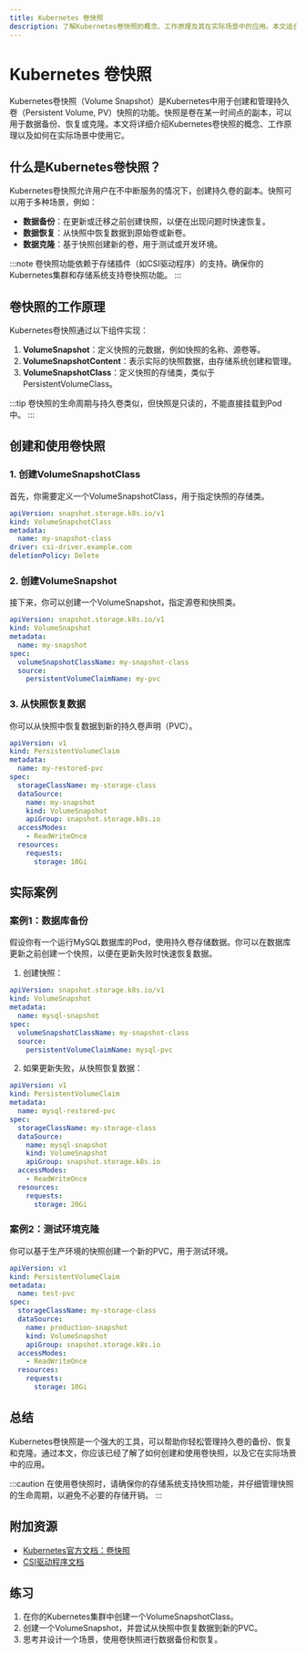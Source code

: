 ```yaml
---
title: Kubernetes 卷快照
description: 了解Kubernetes卷快照的概念、工作原理及其在实际场景中的应用。本文适合初学者，包含代码示例和实际案例。
---
```


# Kubernetes 卷快照

Kubernetes卷快照（Volume Snapshot）是Kubernetes中用于创建和管理持久卷（Persistent Volume, PV）快照的功能。快照是卷在某一时间点的副本，可以用于数据备份、恢复或克隆。本文将详细介绍Kubernetes卷快照的概念、工作原理以及如何在实际场景中使用它。

## 什么是Kubernetes卷快照？

Kubernetes卷快照允许用户在不中断服务的情况下，创建持久卷的副本。快照可以用于多种场景，例如：

- **数据备份**：在更新或迁移之前创建快照，以便在出现问题时快速恢复。
- **数据恢复**：从快照中恢复数据到原始卷或新卷。
- **数据克隆**：基于快照创建新的卷，用于测试或开发环境。

:::note
卷快照功能依赖于存储插件（如CSI驱动程序）的支持。确保你的Kubernetes集群和存储系统支持卷快照功能。
:::

## 卷快照的工作原理

Kubernetes卷快照通过以下组件实现：

1. **VolumeSnapshot**：定义快照的元数据，例如快照的名称、源卷等。
2. **VolumeSnapshotContent**：表示实际的快照数据，由存储系统创建和管理。
3. **VolumeSnapshotClass**：定义快照的存储类，类似于PersistentVolumeClass。

:::tip
卷快照的生命周期与持久卷类似，但快照是只读的，不能直接挂载到Pod中。
:::

## 创建和使用卷快照

### 1. 创建VolumeSnapshotClass

首先，你需要定义一个VolumeSnapshotClass，用于指定快照的存储类。

```yaml
apiVersion: snapshot.storage.k8s.io/v1
kind: VolumeSnapshotClass
metadata:
  name: my-snapshot-class
driver: csi-driver.example.com
deletionPolicy: Delete
```

### 2. 创建VolumeSnapshot

接下来，你可以创建一个VolumeSnapshot，指定源卷和快照类。

```yaml
apiVersion: snapshot.storage.k8s.io/v1
kind: VolumeSnapshot
metadata:
  name: my-snapshot
spec:
  volumeSnapshotClassName: my-snapshot-class
  source:
    persistentVolumeClaimName: my-pvc
```

### 3. 从快照恢复数据

你可以从快照中恢复数据到新的持久卷声明（PVC）。

```yaml
apiVersion: v1
kind: PersistentVolumeClaim
metadata:
  name: my-restored-pvc
spec:
  storageClassName: my-storage-class
  dataSource:
    name: my-snapshot
    kind: VolumeSnapshot
    apiGroup: snapshot.storage.k8s.io
  accessModes:
    - ReadWriteOnce
  resources:
    requests:
      storage: 10Gi
```

## 实际案例

### 案例1：数据库备份

假设你有一个运行MySQL数据库的Pod，使用持久卷存储数据。你可以在数据库更新之前创建一个快照，以便在更新失败时快速恢复数据。

1. 创建快照：

```yaml
apiVersion: snapshot.storage.k8s.io/v1
kind: VolumeSnapshot
metadata:
  name: mysql-snapshot
spec:
  volumeSnapshotClassName: my-snapshot-class
  source:
    persistentVolumeClaimName: mysql-pvc
```

2. 如果更新失败，从快照恢复数据：

```yaml
apiVersion: v1
kind: PersistentVolumeClaim
metadata:
  name: mysql-restored-pvc
spec:
  storageClassName: my-storage-class
  dataSource:
    name: mysql-snapshot
    kind: VolumeSnapshot
    apiGroup: snapshot.storage.k8s.io
  accessModes:
    - ReadWriteOnce
  resources:
    requests:
      storage: 20Gi
```

### 案例2：测试环境克隆

你可以基于生产环境的快照创建一个新的PVC，用于测试环境。

```yaml
apiVersion: v1
kind: PersistentVolumeClaim
metadata:
  name: test-pvc
spec:
  storageClassName: my-storage-class
  dataSource:
    name: production-snapshot
    kind: VolumeSnapshot
    apiGroup: snapshot.storage.k8s.io
  accessModes:
    - ReadWriteOnce
  resources:
    requests:
      storage: 10Gi
```

## 总结

Kubernetes卷快照是一个强大的工具，可以帮助你轻松管理持久卷的备份、恢复和克隆。通过本文，你应该已经了解了如何创建和使用卷快照，以及它在实际场景中的应用。

:::caution
在使用卷快照时，请确保你的存储系统支持快照功能，并仔细管理快照的生命周期，以避免不必要的存储开销。
:::

## 附加资源

- [Kubernetes官方文档：卷快照](https://kubernetes.io/docs/concepts/storage/volume-snapshots/)
- [CSI驱动程序文档](https://kubernetes-csi.github.io/docs/)

## 练习

1. 在你的Kubernetes集群中创建一个VolumeSnapshotClass。
2. 创建一个VolumeSnapshot，并尝试从快照中恢复数据到新的PVC。
3. 思考并设计一个场景，使用卷快照进行数据备份和恢复。
